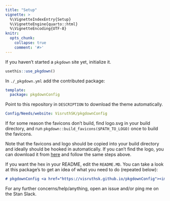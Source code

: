 ```yaml
---
title: "Setup"
vignette: >
  %\VignetteIndexEntry{Setup}
  %\VignetteEngine{quarto::html}
  %\VignetteEncoding{UTF-8}
knitr:
  opts_chunk:
    collapse: true
    comment: '#>'
---
```


If you haven't started a `pkgdown` site yet, initialize it.

```r
usethis::use_pkgdown()
```

In `./_pkgdown.yml` add the contributed package:

```yaml
template:
  package: pkgdownConfig
```

Point to this repository in `DESCRIPTION` to download the theme automatically.

```yaml
Config/Needs/website: VisruthSK/pkgdownConfig
```

If for some reason the favicons don't build, find logo.svg in your build directory, and run `pkgdown::build_favicons($PATH_TO_LOGO)` once to build the favicons.

Note that the favicons and logo should be copied into your build directory and ideally should be hooked in automatically. If you can't find the logo, you can download it from [here](https://github.com/stan-dev/logos/blob/master/hex_stickers/stan_hex_cut.svg) and follow the same steps above.

If you want the hex in your README, edit the `README.MD`. You can take a look at this package's to get an idea of what you need to do (repeated below):

```md
# pkgdownConfig <a href="https://visruthsk.github.io/pkgdownConfig"><img src="man/figures/logo.svg" align="right" height="139" alt="pkgdownConfig website" /></a>
```

For any further concerns/help/anything, open an issue and/or ping me on the Stan Slack.
